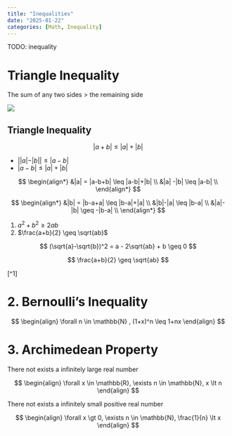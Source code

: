 ```yaml
---
title: "Inequalities"
date: "2025-01-22"
categories: [Math, Inequality]
---
```


TODO: inequality

# Triangle Inequality 
The sum of any two sides \> the remaining side

![](images/3%20basic%20inequality%20about%20sequence/image.png)

::: {#thm-triangle-ineq}
## Triangle Inequality
$$
|a + b| \leq |a| + |b|
$$
:::

::: {#cor-triangle-ineq}
- $||a| - |b| |\leq |a-b|$
- $|a-b| \leq |a| + |b|$
:::

::: proof
$$
\begin{align*}
&|a| = |a-b+b| \leq |a-b|+|b| \\
&|a| -|b| \leq |a-b| \\
\end{align*}
$$
:::

::: {#rem-triangle-ineq}
$$
\begin{align*}
&|b| = |b-a+a| \leq |b-a|+|a| \\
&|b|-|a| \leq |b-a| \\
&|a|-|b| \geq -|b-a| \\
\end{align*}
$$
:::



::: {#thm-sq-ineq}
1. $a^2+b^2 \geq 2ab$
2. $\frac{a+b}{2} \geq \sqrt{ab}$
:::

::: proof
$$
(\sqrt{a}-\sqrt{b})^2 = a - 2\sqrt{ab} + b \geq 0
$$

$$
\frac{a+b}{2} \geq \sqrt{ab}
$$
:::

[^1]

# 2. Bernoulli's Inequality

$$
\begin{align}
\forall n \in \mathbb{N} ,
(1+x)^n \leq 1+nx 
\end{align}
$$

# 3. Archimedean Property

There not exists a infinitely large real number

$$
\begin{align}
\forall x \in \mathbb{R},
\exists n \in \mathbb{N},
x \lt n
\end{align}
$$

There not exists a infinitely small positive real number 

$$
\begin{align}
\forall x \gt 0,
\exists n \in \mathbb{N},
\frac{1}{n} \lt x
\end{align}
$$

